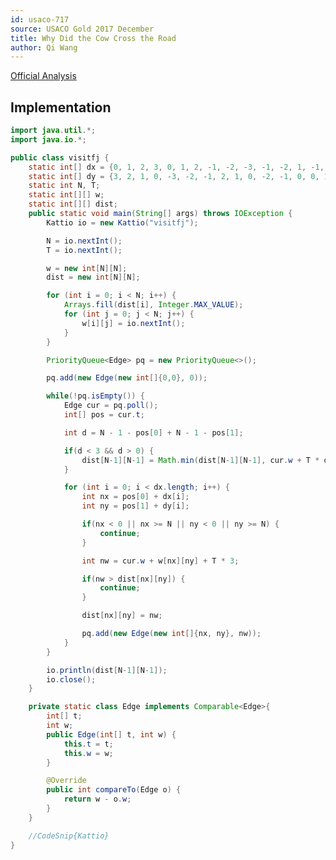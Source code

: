 ```yaml
---
id: usaco-717
source: USACO Gold 2017 December
title: Why Did the Cow Cross the Road
author: Qi Wang
---
```


[Official Analysis](http://www.usaco.org/current/data/sol_visitfj_gold_feb17.html)

## Implementation

<LanguageSection>
<JavaSection>

```java
import java.util.*;
import java.io.*;

public class visitfj {
	static int[] dx = {0, 1, 2, 3, 0, 1, 2, -1, -2, -3, -1, -2, 1, -1, 0, 0};
	static int[] dy = {3, 2, 1, 0, -3, -2, -1, 2, 1, 0, -2, -1, 0, 0, 1, -1};
	static int N, T;
	static int[][] w;
	static int[][] dist;
	public static void main(String[] args) throws IOException {
		Kattio io = new Kattio("visitfj");

		N = io.nextInt();
		T = io.nextInt();

		w = new int[N][N];
		dist = new int[N][N];

		for (int i = 0; i < N; i++) {
			Arrays.fill(dist[i], Integer.MAX_VALUE);
			for (int j = 0; j < N; j++) {
				w[i][j] = io.nextInt();
			}
		}

		PriorityQueue<Edge> pq = new PriorityQueue<>();

		pq.add(new Edge(new int[]{0,0}, 0));

		while(!pq.isEmpty()) {
			Edge cur = pq.poll();
			int[] pos = cur.t;

			int d = N - 1 - pos[0] + N - 1 - pos[1];

			if(d < 3 && d > 0) {
				dist[N-1][N-1] = Math.min(dist[N-1][N-1], cur.w + T * d);
			}

			for (int i = 0; i < dx.length; i++) {
				int nx = pos[0] + dx[i];
				int ny = pos[1] + dy[i];

				if(nx < 0 || nx >= N || ny < 0 || ny >= N) {
					continue;
				}

				int nw = cur.w + w[nx][ny] + T * 3;

				if(nw > dist[nx][ny]) {
					continue;
				}

				dist[nx][ny] = nw;

				pq.add(new Edge(new int[]{nx, ny}, nw));
			}
		}

		io.println(dist[N-1][N-1]);
		io.close();
	}

	private static class Edge implements Comparable<Edge>{
		int[] t;
		int w;
		public Edge(int[] t, int w) {
			this.t = t;
			this.w = w;
		}

		@Override
		public int compareTo(Edge o) {
			return w - o.w;
		}
	}

	//CodeSnip{Kattio}
}
```

</JavaSection>
</LanguageSection>